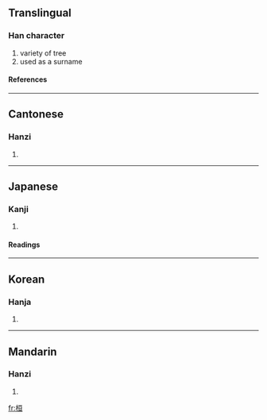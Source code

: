 ==Translingual==
===Han character===
{{Han char|rn=75|rad=木|as=06|sn=10|four=4191<sub>6</sub>|canj=木一日一 (DMAM)}}
# variety of tree<!--which variety?-->
# used as a surname
====References====
{{Han ref|kx=0526.050|dkj=14774|dj=0915.020|hdz=21195.060|uh=6853|ud=26707|bh=AED9|bd=44761}}

----

==Cantonese==
===Hanzi===
{{yue-hanzi|jyut=|y=wun4}}
# {{defn|Cantonese}}

----
==Japanese==
===Kanji===
{{ja-kanji|grade=|rs=木06}}
# {{defn|Japanese}} 
====Readings====
{{ja-readings|on=[[かん]] (kan), [[がん]] (gan)|kun=[[たけしい]] (takeshii), [[めぐる]] (meguru), [[うれえる]] (ureeru)}}

----
==Korean==
===Hanja===
{{ko-hanja|hangeul=환|eumhun=|rv=hwan|mr=hwan|y=hwan}}
# {{defn|Korean}}

----
==Mandarin==
===Hanzi===
{{cmn-hanzi|pin=[[huán]] ([[huan2]])|wg=huan<sup>2</sup>}}
# {{defn|Mandarin}}

[[fr:桓]]